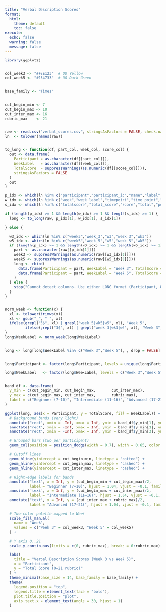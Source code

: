 ```yaml
---
title: "Verbal Description Scores"
format:
  html:
    theme: default
    toc: false
execute:
  echo: false
  warning: false
  message: false
---
```


```r

library(ggplot2)


col_week3 <- "#FEE123"  # UO Yellow
col_week5 <- "#154733"  # UO Dark Green


base_family <- "Times"


cut_begin_min <- 7
cut_begin_max <- 10
cut_inter_max <- 16
rubric_max    <- 21


raw <- read.csv("verbal_scores.csv", stringsAsFactors = FALSE, check.names = FALSE)
ln  <- tolower(names(raw))


to_long <- function(df, part_col, week_col, score_col) {
  out <- data.frame(
    Participant = as.character(df[[part_col]]),
    WeekLabel   = as.character(df[[week_col]]),
    TotalScore  = suppressWarnings(as.numeric(df[[score_col]])),
    stringsAsFactors = FALSE
  )
  out
}

p_idx <- which(ln %in% c("participant","participant_id","name","label","id"))
w_idx <- which(ln %in% c("week","week_label","timepoint","time_point","session"))
s_idx <- which(ln %in% c("totalscore","total_score","score","total","points","rubric_total"))

if (length(p_idx) >= 1 && length(w_idx) >= 1 && length(s_idx) >= 1) {
  long <- to_long(raw, p_idx[1], w_idx[1], s_idx[1])

} else {

  w3_idx <- which(ln %in% c("week3","week_3","w3","week 3","wk3"))
  w5_idx <- which(ln %in% c("week5","week_5","w5","week 5","wk5"))
  if (length(p_idx) >= 1 && length(w3_idx) >= 1 && length(w5_idx) >= 1) {
    part <- as.character(raw[[p_idx[1]]])
    week3 <- suppressWarnings(as.numeric(raw[[w3_idx[1]]]))
    week5 <- suppressWarnings(as.numeric(raw[[w5_idx[1]]]))
    long <- rbind(
      data.frame(Participant = part, WeekLabel = "Week 3", TotalScore = week3, stringsAsFactors = FALSE),
      data.frame(Participant = part, WeekLabel = "Week 5", TotalScore = week5, stringsAsFactors = FALSE)
    )
  } else {
    stop("Cannot detect columns. Use either LONG format (Participant, Week/Timepoint, TotalScore) or WIDE format (Participant, Week3, Week5).")
  }
}


norm_week <- function(x) {
  xl <- tolower(trimws(x))
  xl <- gsub("_", " ", xl)
  ifelse(grepl("5$", xl) | grepl("week 5|wk5|w5", xl), "Week 5",
         ifelse(grepl("3$", xl) | grepl("week 3|wk3|w3", xl), "Week 3", x))
}
long$WeekLabel <- norm_week(long$WeekLabel)


long <- long[long$WeekLabel %in% c("Week 3","Week 5"), , drop = FALSE]


long$Participant <- factor(long$Participant, levels = unique(long$Participant))

long$WeekLabel   <- factor(long$WeekLabel, levels = c("Week 3","Week 5"))


band_df <- data.frame(
  y_min = c(cut_begin_min, cut_begin_max,       cut_inter_max),
  y_max = c(cut_begin_max, cut_inter_max,       rubric_max),
  label = c("Beginner (7–10)", "Intermediate (11–16)", "Advanced (17–21)")
)

```

```r
ggplot(long, aes(x = Participant, y = TotalScore, fill = WeekLabel)) +
  # Background bands (very light)
  annotate("rect", xmin = -Inf, xmax = Inf, ymin = band_df$y_min[1], ymax = band_df$y_max[1], alpha = 0.05) +
  annotate("rect", xmin = -Inf, xmax = Inf, ymin = band_df$y_min[2], ymax = band_df$y_max[2], alpha = 0.05) +
  annotate("rect", xmin = -Inf, xmax = Inf, ymin = band_df$y_min[3], ymax = band_df$y_max[3], alpha = 0.05) +

  # Grouped bars (two per participant)
  geom_col(position = position_dodge(width = 0.7), width = 0.65, color = NA) +

  # Cutoff lines
  geom_hline(yintercept = cut_begin_min, linetype = "dotted") +
  geom_hline(yintercept = cut_begin_max, linetype = "dashed") +
  geom_hline(yintercept = cut_inter_max, linetype = "dashed") +

  # Right-edge labels for bands
  annotate("text", x = Inf, y = (cut_begin_min + cut_begin_max)/2,
           label = "Beginner (7–10)", hjust = 1.04, vjust = -0.1, family = base_family) +
  annotate("text", x = Inf, y = (cut_begin_max + cut_inter_max)/2,
           label = "Intermediate (11–16)", hjust = 1.04, vjust = -0.1, family = base_family) +
  annotate("text", x = Inf, y = (cut_inter_max + rubric_max)/2,
           label = "Advanced (17–21)", hjust = 1.04, vjust = -0.1, family = base_family) +

  # Two-color palette mapped to Week
  scale_fill_manual(
    name = "Week",
    values = c("Week 3" = col_week3, "Week 5" = col_week5)
  ) +

  # Y axis 0..21
  scale_y_continuous(limits = c(0, rubric_max), breaks = 0:rubric_max) +

  labs(
    title = "Verbal Description Scores (Week 3 vs Week 5)",
    x = "Participant",
    y = "Total Score (0–21 rubric)"
  ) +
  theme_minimal(base_size = 14, base_family = base_family) +
  theme(
    legend.position = "top",
    legend.title = element_text(face = "bold"),
    plot.title.position = "plot",
    axis.text.x = element_text(angle = 30, hjust = 1)
  )

```
